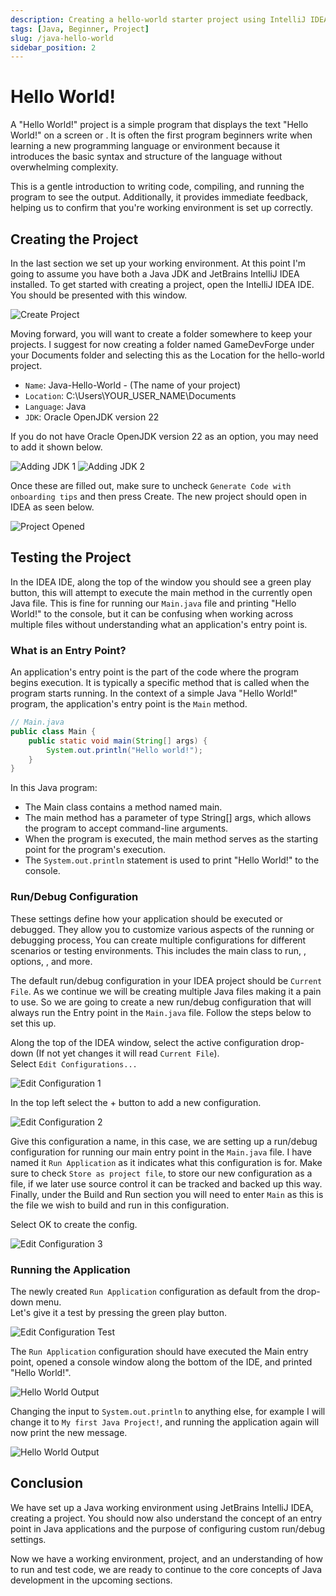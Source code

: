 ```yaml
---
description: Creating a hello-world starter project using IntelliJ IDEA.
tags: [Java, Beginner, Project]
slug: /java-hello-world
sidebar_position: 2
---
```



# Hello World!

A "Hello World!" project is a simple program that displays the text "Hello World!" on a screen or <TextTooltip text="console"/>.
It is often the first program beginners write when learning a new programming language or environment because it introduces the basic
syntax and structure of the language without overwhelming complexity.

This is a gentle introduction to writing code, compiling, and running the program to see the output.
Additionally, it provides immediate feedback, helping us to confirm that you're working environment is set up correctly.

## Creating the Project

In the last section we set up your working environment. At this point I'm going to assume you have both a Java JDK and JetBrains IntelliJ IDEA installed.
To get started with creating a project, open the IntelliJ IDEA IDE. You should be presented with this window.

![Create Project](./img/IntelliJ_IDEA_CreateProjectWindow.webp)

Moving forward, you will want to create a folder somewhere to keep your projects.
I suggest for now creating a folder named GameDevForge under your Documents folder and selecting this as the Location for the hello-world project.

- `Name`: Java-Hello-World - (The name of your project)
- `Location`: C:\Users\YOUR_USER_NAME\Documents
- `Language`: Java
- `JDK`: Oracle OpenJDK version 22

If you do not have Oracle OpenJDK version 22 as an option, you may need to add it shown below.

![Adding JDK 1](./img/IntelliJ_IDEA_SelectJDK_1.webp)
![Adding JDK 2](./img/IntelliJ_IDEA_SelectJDK_2.webp)

Once these are filled out, make sure to uncheck `Generate Code with onboarding tips` and then press Create. The new project should open in IDEA as seen below.

![Project Opened](./img/IDEA_OpenedProject.webp)

## Testing the Project

In the IDEA IDE, along the top of the window you should see a green play button, this will attempt to execute the main method in the currently open Java file.
This is fine for running our `Main.java` file and printing "Hello World!" to the console, but it can be confusing when working across multiple files without understanding
what an application's entry point is.

### What is an Entry Point?

An application's entry point is the part of the code where the program begins execution.
It is typically a specific method that is called when the program starts running.
In the context of a simple Java "Hello World!" program, the application's entry point is the `Main` method.

```java
// Main.java
public class Main {
    public static void main(String[] args) {
        System.out.println("Hello world!");
    }
}
```

In this Java program:

- The Main class contains a method named main.
- The main method has a parameter of type String[] args, which allows the program to accept command-line arguments.
- When the program is executed, the main method serves as the starting point for the program's execution.
- The `System.out.println` statement is used to print "Hello World!" to the console.

### Run/Debug Configuration

These settings define how your application should be executed or debugged.
They allow you to customize various aspects of the running or debugging process, You can create multiple configurations for different scenarios or testing environments.
This includes the main class to run, <TextTooltip text="program arguments"/>, <TextTooltip text="JVM"/> options, <TextTooltip text="environment variables"/>, and more.

The default run/debug configuration in your IDEA project should be `Current File`. As we continue we will be creating multiple Java files making it a pain to use.
So we are going to create a new run/debug configuration that will always run the Entry point in the `Main.java` file. Follow the steps below to set this up.

Along the top of the IDEA window, select the active configuration drop-down (If not yet changes it will read `Current File`).\
Select `Edit Configurations...`

![Edit Configuration 1](./img/IDEA_Configuration_1.webp)

In the top left select the + button to add a new configuration.

![Edit Configuration 2](./img/IDEA_Configuration_2.webp)

Give this configuration a name, in this case, we are setting up a run/debug configuration for running our main entry point in the `Main.java` file.
I have named it `Run Application` as it indicates what this configuration is for. Make sure to check `Store as project file`,
to store our new configuration as a file, if we later use source control it can be tracked and backed up this way. Finally, under the Build and Run section you will need to enter
`Main` as this is the file we wish to build and run in this configuration.

Select OK to create the config.

![Edit Configuration 3](./img/IDEA_Configuration_3.webp)

### Running the Application

The newly created `Run Application` configuration as default from the drop-down menu.\
Let's give it a test by pressing the green play button.

![Edit Configuration Test](./img/IDEA_Configuration_Test.webp)

The `Run Application` configuration should have executed the Main entry point,
opened a console window along the bottom of the IDE, and printed "Hello World!".

![Hello World Output](./img/IDEA_Hello_World_Output.webp)

Changing the input to `System.out.println` to anything else, for example I will change it to `My first Java Project!`, and running the application again will now print the new message.

![Hello World Output](./img/IDEA_Hello_World_Output_2.webp)

## Conclusion

We have set up a Java working environment using JetBrains IntelliJ IDEA, creating a <TextTooltip text="hello-world"/> project.
You should now also understand the concept of an entry point in Java applications and the purpose of configuring custom run/debug settings.

Now we have a working environment, project, and an understanding of how to run and test code, we are ready to continue to the core concepts
of Java development in the upcoming sections.